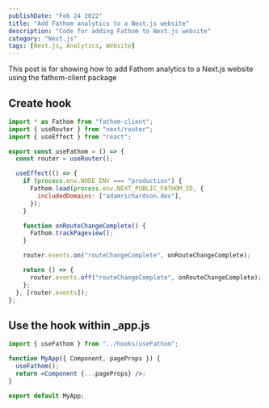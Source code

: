 ```yaml
---
publishDate: "Feb 24 2022"
title: "Add Fathom analytics to a Next.js website"
description: "Code for adding Fathom to Next.js website"
category: "Next.js"
tags: [Next.js, Analytics, Website]
---
```


This post is for showing how to add Fathom analytics to a Next.js website using the fathom-client package

## Create hook

```jsx
import * as Fathom from "fathom-client";
import { useRouter } from "next/router";
import { useEffect } from "react";

export const useFathom = () => {
  const router = useRouter();

  useEffect(() => {
    if (process.env.NODE_ENV === "production") {
      Fathom.load(process.env.NEXT_PUBLIC_FATHOM_ID, {
        includedDomains: ["adamrichardson.dev"],
      });
    }

    function onRouteChangeComplete() {
      Fathom.trackPageview();
    }

    router.events.on("routeChangeComplete", onRouteChangeComplete);

    return () => {
      router.events.off("routeChangeComplete", onRouteChangeComplete);
    };
  }, [router.events]);
};
```

## Use the hook within \_app.js

```jsx
import { useFathom } from "../hooks/useFathom";

function MyApp({ Component, pageProps }) {
  useFathom();
  return <Component {...pageProps} />;
}

export default MyApp;
```
